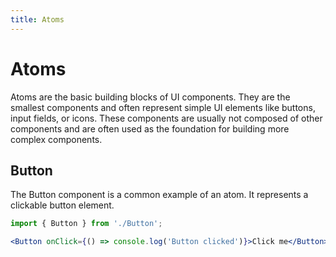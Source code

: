 ```yaml
---
title: Atoms
---
```


# Atoms

Atoms are the basic building blocks of UI components. They are the smallest components and often represent simple UI elements like buttons, input fields, or icons. These components are usually not composed of other components and are often used as the foundation for building more complex components.

## Button

The Button component is a common example of an atom. It represents a clickable button element.

```jsx
import { Button } from './Button';

<Button onClick={() => console.log('Button clicked')}>Click me</Button>
